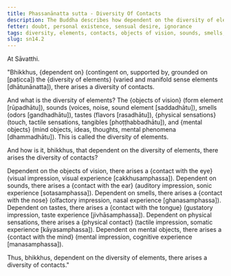 ```yaml
---
title: Phassanānatta sutta - Diversity Of Contacts
description: The Buddha describes how dependent on the diversity of elements, there arises a diversity of contacts.
fetter: doubt, personal existence, sensual desire, ignorance
tags: diversity, elements, contacts, objects of vision, sounds, smells, tastes, physical sensations, mental objects, form element, sound element, odor element, taste element, touch element, six sense bases, sn, sn12-21, sn14
slug: sn14.2
---
```


At Sāvatthi.

"Bhikkhus, \{dependent on} (contingent on, supported by, grounded on [paṭicca]) the \{diversity of elements} (varied and manifold sense elements [dhātunānatta]), there arises a diversity of contacts.

And what is the diversity of elements? The \{objects of vision} (form element [rūpadhātu]), sounds (voices, noise, sound element [saddadhātu]), smells (odors [gandhadhātu]), tastes (flavors [rasadhātu]), \{physical sensations} (touch, tactile sensations, tangibles [phoṭṭhabbadhātu]), and \{mental objects} (mind objects, ideas, thoughts, mental phenomena [dhammadhātu]). This is called the diversity of elements.

And how is it, bhikkhus, that dependent on the diversity of elements, there arises the diversity of contacts?

Dependent on the objects of vision, there arises a \{contact with the eye} (visual impression, visual experience [cakkhusamphassa]).
Dependent on sounds, there arises a \{contact with the ear} (auditory impression, sonic experience [sotasamphassa]).
Dependent on smells, there arises a \{contact with the nose} (olfactory impression, nasal experience [ghanasamphassa]).
Dependent on tastes, there arises a \{contact with the tongue} (gustatory impression, taste experience [jivhāsamphassa]).
Dependent on physical sensations, there arises a \{physical contact} (tactile impression, somatic experience [kāyasamphassa]).
Dependent on mental objects, there arises a \{contact with the mind} (mental impression, cognitive experience [manasamphassa]).

Thus, bhikkhus, dependent on the diversity of elements, there arises a diversity of contacts."